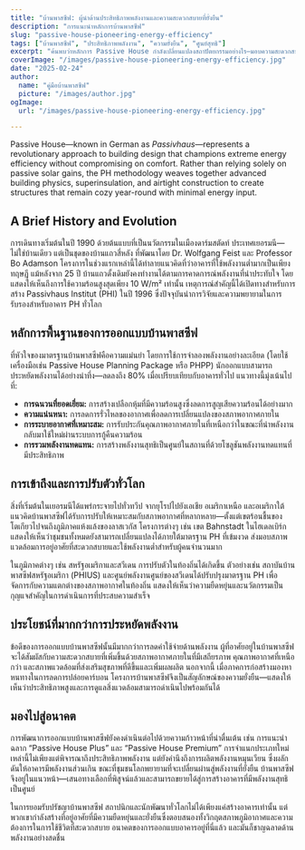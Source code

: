 ```yaml
---
title: "บ้านพาสซีฟ: ผู้นำด้านประสิทธิภาพพลังงานและความสะดวกสบายที่ยั่งยืน"
description: "การแนะนำหลักการบ้านพาสซีฟ"
slug: "passive-house-pioneering-energy-efficiency"
tags: ["บ้านพาสซีฟ", "ประสิทธิภาพพลังงาน", "ความยั่งยืน", "ศูนย์สุทธิ"]
excerpt: "ค้นพบว่าหลักการ Passive House กำลังเปลี่ยนแปลงสถาปัตยกรรมอย่างไร—มอบความสะดวกสบายภายในที่เหนือกว่า การใช้พลังงานที่ลดลงอย่างมาก และการลดการปล่อยก๊าซคาร์บอนอย่างมีนัยสำคัญ ไม่ว่าจะเป็นประเภทอาคารหรือสภาพอากาศใดๆ"
coverImage: "/images/passive-house-pioneering-energy-efficiency.jpg"
date: "2025-02-24"
author:
  name: "คู่มือบ้านพาสซีฟ"
  picture: "/images/author.jpg"
ogImage:
  url: "/images/passive-house-pioneering-energy-efficiency.jpg"

---
```

Passive House—known in German as *Passivhaus*—represents a revolutionary approach to building design that champions extreme energy efficiency without compromising on comfort. Rather than relying solely on passive solar gains, the PH methodology weaves together advanced building physics, superinsulation, and airtight construction to create structures that remain cozy year-round with minimal energy input.

## A Brief History and Evolution

การเดินทางเริ่มต้นในปี 1990 ด้วยต้นแบบที่เป็นนวัตกรรมในเมืองดาร์มสตัดท์ ประเทศเยอรมนี—ไม่ใช่บ้านเดียว แต่เป็นชุดของบ้านแถวสี่หลัง ที่พัฒนาโดย Dr. Wolfgang Feist และ Professor Bo Adamson โครงการในช่วงแรกเหล่านี้ได้ทำลายแนวคิดที่ว่าอาคารที่ใช้พลังงานต่ำมากเป็นเพียงทฤษฎี แม้หลังจาก 25 ปี บ้านแถวดั้งเดิมยังคงทำงานได้ตามการคาดการณ์พลังงานที่น่าประทับใจ โดยแสดงให้เห็นถึงการใช้ความร้อนสูงสุดเพียง 10 W/m² เท่านั้น เหตุการณ์สำคัญนี้ได้เปิดทางสำหรับการสร้าง Passivhaus Institut (PHI) ในปี 1996 ซึ่งปัจจุบันนำการวิจัยและความพยายามในการรับรองสำหรับอาคาร PH ทั่วโลก
## หลักการพื้นฐานของการออกแบบบ้านพาสซีฟ

ที่หัวใจของมาตรฐานบ้านพาสซีฟคือความแม่นยำ โดยการใช้การจำลองพลังงานอย่างละเอียด (โดยใช้เครื่องมือเช่น Passive House Planning Package หรือ PHPP) นักออกแบบสามารถประหยัดพลังงานได้อย่างน่าทึ่ง—ลดลงถึง 80% เมื่อเปรียบเทียบกับอาคารทั่วไป แนวทางนี้มุ่งเน้นไปที่:
- **การฉนวนที่ยอดเยี่ยม:** การสร้างเปลือกหุ้มที่มีความร้อนสูงซึ่งลดการสูญเสียความร้อนได้อย่างมาก
- **ความแน่นหนา:** การลดการรั่วไหลของอากาศเพื่อลดการเปลี่ยนแปลงของสภาพอากาศภายใน
- **การระบายอากาศที่เหมาะสม:** การรับประกันคุณภาพอากาศภายในที่เหนือกว่าในขณะที่นำพลังงานกลับมาใช้ใหม่ผ่านระบบการกู้คืนความร้อน
- **การรวมพลังงานทดแทน:** การสร้างพลังงานสุทธิเป็นศูนย์ในสถานที่ด้วยโซลูชันพลังงานทดแทนที่มีประสิทธิภาพ

## การเข้าถึงและการปรับตัวทั่วโลก

สิ่งที่เริ่มต้นในเยอรมนีได้แพร่กระจายไปทั่วทวีป จากยุโรปไปยังเอเชีย อเมริกาเหนือ และอเมริกาใต้ แนวคิดบ้านพาสซีฟได้รับการปรับให้เหมาะสมกับสภาพอากาศที่หลากหลาย—ตั้งแต่เขตร้อนชื้นของโตเกียวไปจนถึงภูมิภาคแห้งแล้งของลาสเวกัส โครงการต่างๆ เช่น เขต Bahnstadt ในไฮเดลเบิร์กแสดงให้เห็นว่าชุมชนทั้งหมดยังสามารถเปลี่ยนแปลงได้ภายใต้มาตรฐาน PH ที่เข้มงวด ส่งมอบสภาพแวดล้อมการอยู่อาศัยที่สะดวกสบายและใช้พลังงานต่ำสำหรับผู้คนจำนวนมาก

ในภูมิภาคต่างๆ เช่น สหรัฐอเมริกาและสวีเดน การปรับตัวในท้องถิ่นได้เกิดขึ้น ตัวอย่างเช่น สถาบันบ้านพาสซีฟสหรัฐอเมริกา (PHIUS) และศูนย์พลังงานศูนย์ของสวีเดนได้ปรับปรุงมาตรฐาน PH เพื่อจัดการกับความแตกต่างของสภาพอากาศในท้องถิ่น แสดงให้เห็นว่าความยืดหยุ่นและนวัตกรรมเป็นกุญแจสำคัญในการดำเนินการที่ประสบความสำเร็จ
## ประโยชน์ที่มากกว่าการประหยัดพลังงาน

ข้อดีของการออกแบบบ้านพาสซีฟนั้นมีมากกว่าการลดค่าใช้จ่ายด้านพลังงาน ผู้ที่อาศัยอยู่ในบ้านพาสซีฟจะได้สัมผัสกับความสะดวกสบายที่เพิ่มขึ้นด้วยสภาพอากาศภายในที่มีเสถียรภาพ คุณภาพอากาศที่เหนือกว่า และสภาพแวดล้อมที่ส่งเสริมสุขภาพที่ดีขึ้นและเพิ่มผลผลิต นอกจากนี้ เมื่อภาคการก่อสร้างมองหาหนทางในการลดการปล่อยคาร์บอน โครงการบ้านพาสซีฟจึงเป็นสัญลักษณ์ของความยั่งยืน—แสดงให้เห็นว่าประสิทธิภาพสูงและการดูแลสิ่งแวดล้อมสามารถดำเนินไปพร้อมกันได้

## มองไปสู่อนาคต

การพัฒนาการออกแบบบ้านพาสซีฟยังคงดำเนินต่อไปด้วยความก้าวหน้าที่น่าตื่นเต้น เช่น การแนะนำฉลาก “Passive House Plus” และ “Passive House Premium” การจำแนกประเภทใหม่เหล่านี้ไม่เพียงแต่พิจารณาถึงประสิทธิภาพพลังงาน แต่ยังคำนึงถึงการผลิตพลังงานหมุนเวียน ซึ่งผลักดันให้อาคารมีพลังงานส่วนเกิน ขณะที่ชุมชนโลกพยายามที่จะเปลี่ยนผ่านสู่พลังงานที่ยั่งยืน บ้านพาสซีฟจึงอยู่ในแนวหน้า—เสนอทางเลือกที่พิสูจน์แล้วและสามารถขยายได้สู่การสร้างอาคารที่มีพลังงานสุทธิเป็นศูนย์

ในการยอมรับปรัชญาบ้านพาสซีฟ สถาปนิกและนักพัฒนาทั่วโลกไม่ได้เพียงแค่สร้างอาคารเท่านั้น แต่พวกเขากำลังสร้างที่อยู่อาศัยที่มีความยืดหยุ่นและยั่งยืนซึ่งตอบสนองทั้งวิกฤตสภาพภูมิอากาศและความต้องการในการใช้ชีวิตที่สะดวกสบาย อนาคตของการออกแบบอาคารอยู่ที่นี่แล้ว และมันก็ชาญฉลาดด้านพลังงานอย่างสดชื่น
